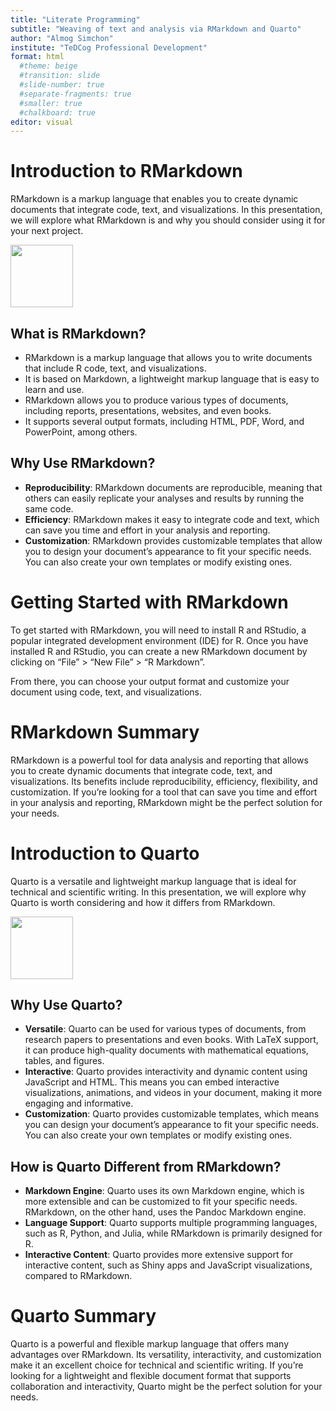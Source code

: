---
title: "Literate Programming"
subtitle: "Weaving of text and analysis via RMarkdown and Quarto"
author: "Almog Simchon"
institute: "TeDCog Professional Development"
format: html
  #theme: beige
  #transition: slide
  #slide-number: true
  #separate-fragments: true
  #smaller: true
  #chalkboard: true
editor: visual
---
  
# Introduction to RMarkdown
  
RMarkdown is a markup language that enables you to create dynamic documents that integrate code, text, and visualizations. In this presentation, we will explore what RMarkdown is and why you should consider using it for your next project.

![](rmd_logo.png){fig-align="center" width="100"}

## What is RMarkdown?

-   RMarkdown is a markup language that allows you to write documents that include R code, text, and visualizations.
-   It is based on Markdown, a lightweight markup language that is easy to learn and use.
-   RMarkdown allows you to produce various types of documents, including reports, presentations, websites, and even books.
-   It supports several output formats, including HTML, PDF, Word, and PowerPoint, among others.

## Why Use RMarkdown? {.smaller}

-   **Reproducibility**: RMarkdown documents are reproducible, meaning that others can easily replicate your analyses and results by running the same code.
-   **Efficiency**: RMarkdown makes it easy to integrate code and text, which can save you time and effort in your analysis and reporting.
-   **Customization**: RMarkdown provides customizable templates that allow you to design your document's appearance to fit your specific needs. You can also create your own templates or modify existing ones.

# Getting Started with RMarkdown

To get started with RMarkdown, you will need to install R and RStudio, a popular integrated development environment (IDE) for R. Once you have installed R and RStudio, you can create a new RMarkdown document by clicking on "File" \> "New File" \> "R Markdown".

From there, you can choose your output format and customize your document using code, text, and visualizations.

# RMarkdown Summary

RMarkdown is a powerful tool for data analysis and reporting that allows you to create dynamic documents that integrate code, text, and visualizations. Its benefits include reproducibility, efficiency, flexibility, and customization. If you're looking for a tool that can save you time and effort in your analysis and reporting, RMarkdown might be the perfect solution for your needs.

# Introduction to Quarto

Quarto is a versatile and lightweight markup language that is ideal for technical and scientific writing. In this presentation, we will explore why Quarto is worth considering and how it differs from RMarkdown.

![](quarto.png){fig-align="center" width="100"}

## Why Use Quarto? {.smaller}

-   **Versatile**: Quarto can be used for various types of documents, from research papers to presentations and even books. With LaTeX support, it can produce high-quality documents with mathematical equations, tables, and figures.
-   **Interactive**: Quarto provides interactivity and dynamic content using JavaScript and HTML. This means you can embed interactive visualizations, animations, and videos in your document, making it more engaging and informative.
-   **Customization**: Quarto provides customizable templates, which means you can design your document's appearance to fit your specific needs. You can also create your own templates or modify existing ones.

## How is Quarto Different from RMarkdown? {.smaller}

-   **Markdown Engine**: Quarto uses its own Markdown engine, which is more extensible and can be customized to fit your specific needs. RMarkdown, on the other hand, uses the Pandoc Markdown engine.
-   **Language Support**: Quarto supports multiple programming languages, such as R, Python, and Julia, while RMarkdown is primarily designed for R.
-   **Interactive Content**: Quarto provides more extensive support for interactive content, such as Shiny apps and JavaScript visualizations, compared to RMarkdown.

# Quarto Summary

Quarto is a powerful and flexible markup language that offers many advantages over RMarkdown. Its versatility, interactivity, and customization make it an excellent choice for technical and scientific writing. If you're looking for a lightweight and flexible document format that supports collaboration and interactivity, Quarto might be the perfect solution for your needs.
